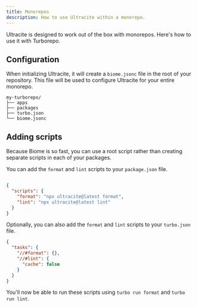 ```yaml
---
title: Monorepos
description: How to use Ultracite within a monorepo.
---
```


Ultracite is designed to work out of the box with monorepos. Here's how to use it with Turborepo.

## Configuration

When initializing Ultracite, it will create a `biome.jsonc` file in the root of your repository. This file will be used to configure Ultracite for your entire monorepo.

```
my-turborepo/
├── apps
├── packages
├── turbo.json
└── biome.jsonc
```

## Adding scripts

Because Biome is so fast, you can use a root script rather than creating separate scripts in each of your packages.

You can add the `format` and `lint` scripts to your `package.json` file.

```json title="package.json"

{
  "scripts": {
    "format": "npx ultracite@latest format",
    "lint": "npx ultracite@latest lint"
  }
}
```

Optionally, you can also add the `format` and `lint` scripts to your `turbo.json` file.

```json title="turbo.json"
{
  "tasks": {
    "//#format": {},
    "//#lint": {
      "cache": false
    }
  }
}
```

You'll now be able to run these scripts using `turbo run format` and `turbo run lint`.